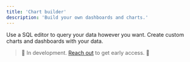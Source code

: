 ```yaml
---
title: 'Chart builder'
description: 'Build your own dashboards and charts.'
---
```


Use a SQL editor to query your data however you want. Create custom charts and dashboards with your data.

> 🚧 In development. <a href="https://cal.com/formo/30min">Reach out</a> to get early access. 🚧
